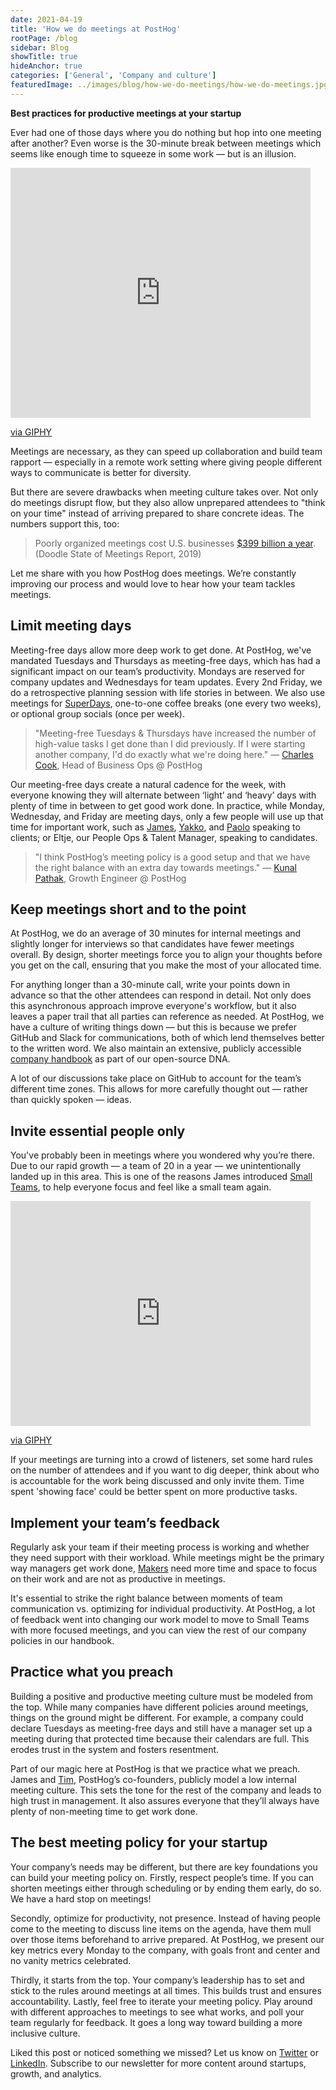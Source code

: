```yaml
---
date: 2021-04-19
title: 'How we do meetings at PostHog'
rootPage: /blog
sidebar: Blog
showTitle: true
hideAnchor: true
categories: ['General', 'Company and culture']
featuredImage: ../images/blog/how-we-do-meetings/how-we-do-meetings.jpg
---
```


**Best practices for productive meetings at your startup**

Ever had one of those days where you do nothing but hop into one meeting after another? Even worse is the 30-minute break between meetings which seems like enough time to squeeze in some work — but is an illusion.

<iframe
    src="https://giphy.com/embed/xbH6UeGdW2LzksnNay"
    width="480"
    height="400"
    frameBorder="0"
    class="giphy-embed"
    allowFullScreen
></iframe>
<p>
    <a href="https://giphy.com/gifs/theoffice-the-office-tv-episode-816-xbH6UeGdW2LzksnNay">via GIPHY</a>
</p>

Meetings are necessary, as they can speed up collaboration and build team rapport — especially in a remote work setting where giving people different ways to communicate is better for diversity.

But there are severe drawbacks when meeting culture takes over. Not only do meetings disrupt flow, but they also allow unprepared attendees to "think on your time" instead of arriving prepared to share concrete ideas. The numbers support this, too:

> Poorly organized meetings cost U.S. businesses <a href="https://meeting-report.com/financial-impact-of-meetings/0" target="_blank" rel="noopener noreferrer nofollow">$399 billion a year</a>. (Doodle State of Meetings Report, 2019)

Let me share with you how PostHog does meetings. We’re constantly improving our process and would love to hear how your team tackles meetings.

## Limit meeting days

Meeting-free days allow more deep work to get done. At PostHog, we've mandated Tuesdays and Thursdays as meeting-free days, which has had a significant impact on our team’s productivity. Mondays are reserved for company updates and Wednesdays for team updates. Every 2nd Friday, we do a retrospective planning session with life stories in between. We also use meetings for [SuperDays](https://posthog.com/handbook/people/hiring-process/), one-to-one coffee breaks (one every two weeks), or optional group socials (once per week).

> "Meeting-free Tuesdays & Thursdays have increased the number of high-value tasks I get done than I did previously. If I were starting another company, I'd do exactly what we're doing here." — [Charles Cook](https://posthog.com/handbook/people/team#charles-cook-business-operations), Head of Business Ops @ PostHog

Our meeting-free days create a natural cadence for the week, with everyone knowing they will alternate between ‘light’ and ‘heavy’ days with plenty of time in between to get good work done. In practice, while Monday, Wednesday, and Friday are meeting days, only a few people will use up that time for important work, such as [James](https://posthog.com/handbook/people/team#james-hawkins-co-founder--ceo), [Yakko](https://posthog.com/handbook/people/team#yakko-majuri-technical-writer-and-developer), and [Paolo](https://posthog.com/handbook/people/team#paolo-damico-product-team) speaking to clients; or Eltje, our People Ops & Talent Manager, speaking to candidates.

> "I think PostHog’s meeting policy is a good setup and that we have the right balance with an extra day towards meetings." — [Kunal Pathak](https://posthog.com/handbook/people/team#kunal-pathak-growth-engineer), Growth Engineer @ PostHog

## Keep meetings short and to the point

At PostHog, we do an average of 30 minutes for internal meetings and slightly longer for interviews so that candidates have fewer meetings overall. By design, shorter meetings force you to align your thoughts before you get on the call, ensuring that you make the most of your allocated time.

For anything longer than a 30-minute call, write your points down in advance so that the other attendees can respond in detail. Not only does this asynchronous approach improve everyone's workflow, but it also leaves a paper trail that all parties can reference as needed. At PostHog, we have a culture of writing things down — but this is because we prefer GitHub and Slack for communications, both of which lend themselves better to the written word. We also maintain an extensive, publicly accessible [company handbook](https://posthog.com/handbook) as part of our open-source DNA.

A lot of our discussions take place on GitHub to account for the team’s different time zones. This allows for more carefully thought out — rather than quickly spoken — ideas.

## Invite essential people only

You've probably been in meetings where you wondered why you’re there. Due to our rapid growth — a team of 20 in a year — we unintentionally landed up in this area. This is one of the reasons James introduced [Small Teams](https://posthog.com/handbook/company/structure), to help everyone focus and feel like a small team again.

<iframe
    src="https://giphy.com/embed/sMjmhaWPuzFHa"
    width="480"
    height="360"
    frameBorder="0"
    class="giphy-embed"
    allowFullScreen
></iframe>
<p>
    <a href="https://giphy.com/gifs/help-comments-explained-sMjmhaWPuzFHa">via GIPHY</a>
</p>

If your meetings are turning into a crowd of listeners, set some hard rules on the number of attendees and if you want to dig deeper, think about who is accountable for the work being discussed and only invite them. Time spent 'showing face' could be better spent on more productive tasks.

## Implement your team’s feedback

Regularly ask your team if their meeting process is working and whether they need support with their workload. While meetings might be the primary way managers get work done, <a href="http://www.paulgraham.com/makersschedule.html" target="_blank" rel="noopener noreferrer nofollow">Makers</a> need more time and space to focus on their work and are not as productive in meetings.

It's essential to strike the right balance between moments of team communication vs. optimizing for individual productivity. At PostHog, a lot of feedback went into changing our work model to move to Small Teams with more focused meetings, and you can view the rest of our company policies in our handbook.

## Practice what you preach

Building a positive and productive meeting culture must be modeled from the top. While many companies have different policies around meetings, things on the ground might be different. For example, a company could declare Tuesdays as meeting-free days and still have a manager set up a meeting during that protected time because their calendars are full. This erodes trust in the system and fosters resentment.

Part of our magic here at PostHog is that we practice what we preach. James and [Tim](https://posthog.com/handbook/people/team#tim-glaser-co-founder--cto), PostHog’s co-founders, publicly model a low internal meeting culture. This sets the tone for the rest of the company and leads to high trust in management. It also assures everyone that they’ll always have plenty of non-meeting time to get work done.

## The best meeting policy for your startup

Your company’s needs may be different, but there are key foundations you can build your meeting policy on. Firstly, respect people’s time. If you can shorten meetings either through scheduling or by ending them early, do so. We have a hard stop on meetings!

Secondly, optimize for productivity, not presence. Instead of having people come to the meeting to discuss line items on the agenda, have them mull over those items beforehand to arrive prepared. At PostHog, we present our key metrics every Monday to the company, with goals front and center and no vanity metrics celebrated.

Thirdly, it starts from the top. Your company’s leadership has to set and stick to the rules around meetings at all times. This builds trust and ensures accountability. Lastly, feel free to iterate your meeting policy. Play around with different approaches to meetings to see what works, and poll your team regularly for feedback. It goes a long way toward building a more inclusive culture.

Liked this post or noticed something we missed? Let us know on <a href="https://twitter.com/PostHog" target="_blank" rel="noopener noreferrer nofollow">Twitter</a> or <a href="https://www.linkedin.com/company/posthog/" target="_blank" rel="noopener noreferrer nofollow">LinkedIn</a>. Subscribe to our newsletter for more content around startups, growth, and analytics.
